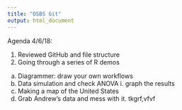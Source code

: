 ```yaml
---
title: "OSBS Git"
output: html_document
---
```

Agenda 4/6/18:

1. Reviewed GitHub and file structure
2. Going through a series of R demos
  a. Diagrammer: draw your own workflows
  b. Data simulation and check ANOVA
    i. graph the results
  c. Making a map of the United States
  d. Grab Andrew's data and mess with it. tkgrf,vfvf
